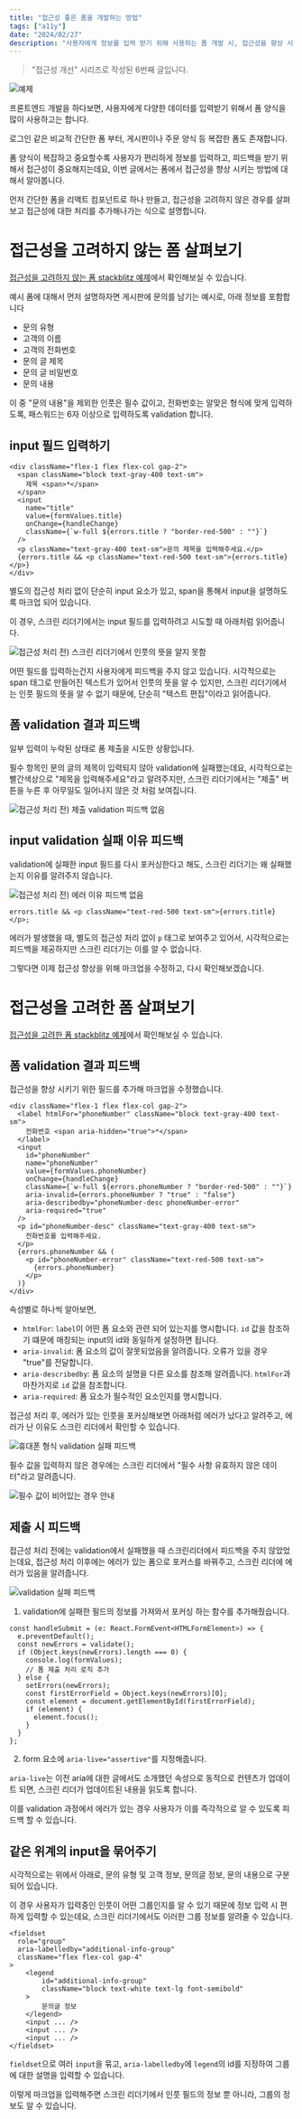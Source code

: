 ```yaml
---
title: "접근성 좋은 폼을 개발하는 방법"
tags: ["a11y"]
date: "2024/02/27"
description: "사용자에게 정보를 입력 받기 위해 사용하는 폼 개발 시, 접근성을 향상 시킬 수 있는 방법에 대해 알아봅니다."
---
```


> "접근성 개선" 시리즈로 작성된 6번째 글입니다.

![예제](/images/series-a11y.png)

프론트엔드 개발을 하다보면, 사용자에게 다양한 데이터를 입력받기 위해서 폼 양식을 많이 사용하고는 합니다.

로그인 같은 비교적 간단한 폼 부터, 게시판이나 주문 양식 등 복잡한 폼도 존재합니다.

폼 양식이 복잡하고 중요할수록 사용자가 편리하게 정보를 입력하고, 피드백을 받기 위해서 접근성이 중요해지는데요, 이번 글에서는 폼에서 접근성을 향상 시키는 방법에 대해서 알아봅니다.

먼저 간단한 폼을 리액트 컴포넌트로 하나 만들고, 접근성을 고려하지 않은 경우를 살펴보고 접근성에 대한 처리를 추가해나가는 식으로 설명합니다.

# 접근성을 고려하지 않는 폼 살펴보기

[접근성을 고려하지 않는 폼 stackblitz 예제](https://stackblitz.com/~/github.com/cheatkey/a11y-lab?file=src/pages/form/nonA11y.tsx&initialPath=/form/nonA11y)에서 확인해보실 수 있습니다.

예시 폼에 대해서 먼저 설명하자면 게시판에 문의를 남기는 예시로, 아래 정보를 포함합니다

- 문의 유형
- 고객의 이름
- 고객의 전화번호
- 문의 글 제목
- 문의 글 비밀번호
- 문의 내용

이 중 "문의 내용"을 제외한 인풋은 필수 값이고, 전화번호는 알맞은 형식에 맞게 입력하도록, 패스워드는 6자 이상으로 입력하도록 validation 합니다.

## input 필드 입력하기

```tsx showLineNumbers
<div className="flex-1 flex flex-col gap-2">
  <span className="block text-gray-400 text-sm">
    제목 <span>*</span>
  </span>
  <input
    name="title"
    value={formValues.title}
    onChange={handleChange}
    className={`w-full ${errors.title ? "border-red-500" : ""}`}
  />
  <p className="text-gray-400 text-sm">문의 제목을 입력해주세요.</p>
  {errors.title && <p className="text-red-500 text-sm">{errors.title}</p>}
</div>
```

별도의 접근성 처리 없이 단순히 input 요소가 있고, span을 통해서 input을 설명하도록 마크업 되어 있습니다.

이 경우, 스크린 리더기에서는 input 필드를 입력하려고 시도할 때 아래처럼 읽어줍니다.

![접근성 처리 전) 스크린 리더기에서 인풋의 뜻을 알지 못함](/images/form-a11y-non-1.png)

어떤 필드를 입력하는건지 사용자에게 피드백을 주지 않고 있습니다.
시각적으로는 span 태그로 만들어진 텍스트가 있어서 인풋의 뜻을 알 수 있지만, 스크린 리더기에서는 인풋 필드의 뜻을 알 수 없기 때문에, 단순히 "텍스트 편집"이라고 읽어줍니다.

## 폼 validation 결과 피드백

일부 입력이 누락된 상태로 폼 제출을 시도한 상황입니다.

필수 항목인 문의 글의 제목이 입력되지 않아 validation에 실패했는데요, 시각적으로는 빨간색상으로 "제목을 입력해주세요"라고 알려주지만, 스크린 리더기에서는 "제출" 버튼을 누른 후 아무일도 일어나지 않은 것 처럼 보여집니다.

![접근성 처리 전) 제출 validation 피드백 없음](/images/form-a11y-non-2.png)

## input validation 실패 이유 피드백

validation에 실패한 input 필드를 다시 포커싱한다고 해도, 스크린 리더기는 왜 실패했는지 이유를 알려주지 않습니다.

![접근성 처리 전) 에러 이유 피드백 없음](/images/form-a11y-non-3.png)

```tsx showLineNumbers
errors.title && <p className="text-red-500 text-sm">{errors.title}</p>;
```

에러가 발생했을 때, 별도의 접근성 처리 없이 `p` 태그로 보여주고 있어서, 시각적으로는 피드백을 제공하지만 스크린 리더기는 이를 알 수 없습니다.

그렇다면 이제 접근성 향상을 위해 마크업을 수정하고, 다시 확인해보겠습니다.

# 접근성을 고려한 폼 살펴보기

[접근성을 고려한 폼 stackblitz 예제](https://stackblitz.com/~/github.com/cheatkey/a11y-lab?file=src/pages/form/a11y.tsx&initialPath=/form/a11y)에서 확인해보실 수 있습니다.

## 폼 validation 결과 피드백

접근성을 향상 시키기 위한 필드를 추가해 마크업을 수정했습니다.

```tsx showLineNumbers {2,11-13, 19}
<div className="flex-1 flex flex-col gap-2">
  <label htmlFor="phoneNumber" className="block text-gray-400 text-sm">
    전화번호 <span aria-hidden="true">*</span>
  </label>
  <input
    id="phoneNumber"
    name="phoneNumber"
    value={formValues.phoneNumber}
    onChange={handleChange}
    className={`w-full ${errors.phoneNumber ? "border-red-500" : ""}`}
    aria-invalid={errors.phoneNumber ? "true" : "false"}
    aria-describedby="phoneNumber-desc phoneNumber-error"
    aria-required="true"
  />
  <p id="phoneNumber-desc" className="text-gray-400 text-sm">
    전화번호를 입력해주세요.
  </p>
  {errors.phoneNumber && (
    <p id="phoneNumber-error" className="text-red-500 text-sm">
      {errors.phoneNumber}
    </p>
  )}
</div>
```

속성별로 하나씩 알아보면,

- `htmlFor`: `label`이 어떤 폼 요소와 관련 되어 있는지를 명시합니다. `id` 값을 참조하기 떄문에 매칭되는 input의 id와 동일하게 설정하면 됩니다.
- `aria-invalid`: 폼 요소의 값이 잘못되었음을 알려줍니다. 오류가 있을 경우 "true"를 전달합니다.
- `aria-describedby`: 폼 요소의 설명을 다른 요소를 참조해 알려줍니다. `htmlFor`과 마찬가지로 `id` 값을 참조합니다.
- `aria-required`: 폼 요소가 필수적인 요소인지를 명시합니다.

접근성 처리 후, 에러가 있는 인풋을 포커싱해보면 아래처럼 에러가 났다고 알려주고, 에러가 난 이유도 스크린 리더에서 확인할 수 있습니다.

![휴대폰 형식 validation 실패 피드백](/images/form-a11y-2.png)

필수 값을 입력하지 않은 경우에는 스크린 리더에서 "필수 사항 유효하지 않은 데이터"라고 알려줍니다.

![필수 값이 비어있는 경우 안내](/images/form-a11y-1.png)

## 제출 시 피드백

접근성 처리 전에는 validation에서 실패했을 때 스크린리더에서 피드백을 주지 않았었는데요, 접근성 처리 이후에는 에러가 있는 폼으로 포커스를 바꿔주고, 스크린 리더에 에러가 있음을 알려줍니다.

![validation 실패 피드백](/images/form-a11y-3.png)

1. validation에 실패한 필드의 정보를 가져와서 포커싱 하는 함수를 추가해줬습니다.

```tsx showLineNumbers
const handleSubmit = (e: React.FormEvent<HTMLFormElement>) => {
  e.preventDefault();
  const newErrors = validate();
  if (Object.keys(newErrors).length === 0) {
    console.log(formValues);
    // 폼 제출 처리 로직 추가
  } else {
    setErrors(newErrors);
    const firstErrorField = Object.keys(newErrors)[0];
    const element = document.getElementById(firstErrorField);
    if (element) {
      element.focus();
    }
  }
};
```

2. form 요소에 `aria-live="assertive"`를 지정해줍니다.

`aria-live`는 이전 aria에 대한 글에서도 소개했던 속성으로 동적으로 컨텐츠가 업데이트 되면, 스크린 리더가 업데이트된 내용을 읽도록 합니다.

이를 validation 과정에서 에러가 있는 경우 사용자가 이를 즉각적으로 알 수 있도록 피드백 할 수 있습니다.

## 같은 위계의 input을 묶어주기

시각적으로는 위에서 아래로, 문의 유형 및 고객 정보, 문의글 정보, 문의 내용으로 구분되어 있습니다.

이 경우 사용자가 입력중인 인풋이 어떤 그룹인지를 알 수 있기 때문에 정보 입력 시 편하게 입력할 수 있는데요, 스크린 리더기에서도 이러한 그룹 정보를 알려줄 수 있습니다.

```tsx showLineNumbers {3,7}
<fieldset
  role="group"
  aria-labelledby="additional-info-group"
  className="flex flex-col gap-4"
>
    <legend
        id="additional-info-group"
        className="block text-white text-lg font-semibold"
    >
        문의글 정보
    </legend>
    <input ... />
    <input ... />
    <input ... />
</fieldset>
```

`fieldset`으로 여러 `input`을 묶고, `aria-labelledby`에 `legend`의 id를 지정하여 그룹에 대한 설명을 입력할 수 있습니다.

이렇게 마크업을 입력해주면 스크린 리더기에서 인풋 필드의 정보 뿐 아니라, 그룹의 정보도 알 수 있습니다.
